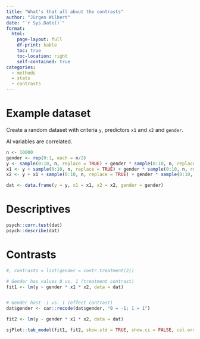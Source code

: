 ```yaml
---
title: "What's that all about the contrasts"
author: "Jürgen Wilbert"
date: "`r Sys.Date()`"
format:
  html:
    page-layout: full
    df-print: kable
    toc: true
    toc-location: right
    self-contained: true
categories:
  - methods
  - stats
  - contrasts
---
```


# Example dataset

Create a random dataset with criteria `y`, predictors `x1` and `x2` and `gender`.

Al variables are correlated.

```r
n <- 10000
gender <- rep(0:1, each = n/2)
y <- sample(0:10, n, replace = TRUE) + gender * sample(0:10, n, replace = TRUE)
x1 <- y + sample(0:10, n, replace = TRUE) + gender * sample(0:10, n, replace = TRUE)
x2 <- y + x1 + sample(0:10, n, replace = TRUE) + gender * sample(0:10, n, replace = TRUE)

dat <- data.frame(y = y, x1 = x1, x2 = x2, gender = gender)
```

# Descriptives

```r
psych::corr.test(dat)
psych::describe(dat)
```

# Contrasts



```r
#, contrasts = list(gender = contr.treatment(2))

# Gender has values 0 vs. 1 (treatment contrast)
fit1 <- lm(y ~ gender * x1 * x2, data = dat)


# Gender hast -1 vs. 1 (effect contrast)
dat$gender <- car::recode(dat$gender, "0 = -1; 1 = 1")

fit2 <- lm(y ~ gender * x1 * x2, data = dat)

sjPlot::tab_model(fit1, fit2, show.std = TRUE, show.ci = FALSE, col.order = c("est", "se", "std.est", "p"), digits = 4)
```

